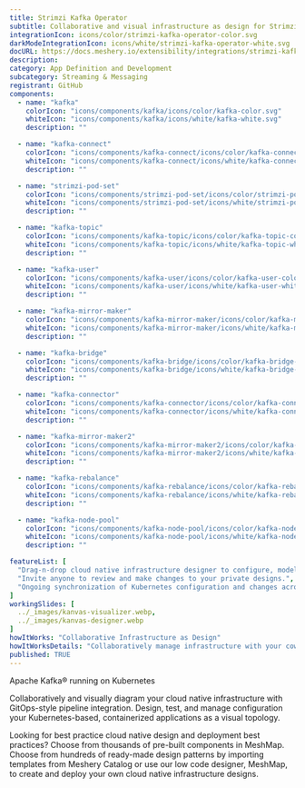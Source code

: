---
title: Strimzi Kafka Operator
subtitle: Collaborative and visual infrastructure as design for Strimzi Kafka Operator
integrationIcon: icons/color/strimzi-kafka-operator-color.svg
darkModeIntegrationIcon: icons/white/strimzi-kafka-operator-white.svg
docURL: https://docs.meshery.io/extensibility/integrations/strimzi-kafka-operator
description: 
category: App Definition and Development
subcategory: Streaming & Messaging
registrant: GitHub
components:
  - name: "kafka"
    colorIcon: "icons/components/kafka/icons/color/kafka-color.svg"
    whiteIcon: "icons/components/kafka/icons/white/kafka-white.svg"
    description: ""

  - name: "kafka-connect"
    colorIcon: "icons/components/kafka-connect/icons/color/kafka-connect-color.svg"
    whiteIcon: "icons/components/kafka-connect/icons/white/kafka-connect-white.svg"
    description: ""

  - name: "strimzi-pod-set"
    colorIcon: "icons/components/strimzi-pod-set/icons/color/strimzi-pod-set-color.svg"
    whiteIcon: "icons/components/strimzi-pod-set/icons/white/strimzi-pod-set-white.svg"
    description: ""

  - name: "kafka-topic"
    colorIcon: "icons/components/kafka-topic/icons/color/kafka-topic-color.svg"
    whiteIcon: "icons/components/kafka-topic/icons/white/kafka-topic-white.svg"
    description: ""

  - name: "kafka-user"
    colorIcon: "icons/components/kafka-user/icons/color/kafka-user-color.svg"
    whiteIcon: "icons/components/kafka-user/icons/white/kafka-user-white.svg"
    description: ""

  - name: "kafka-mirror-maker"
    colorIcon: "icons/components/kafka-mirror-maker/icons/color/kafka-mirror-maker-color.svg"
    whiteIcon: "icons/components/kafka-mirror-maker/icons/white/kafka-mirror-maker-white.svg"
    description: ""

  - name: "kafka-bridge"
    colorIcon: "icons/components/kafka-bridge/icons/color/kafka-bridge-color.svg"
    whiteIcon: "icons/components/kafka-bridge/icons/white/kafka-bridge-white.svg"
    description: ""

  - name: "kafka-connector"
    colorIcon: "icons/components/kafka-connector/icons/color/kafka-connector-color.svg"
    whiteIcon: "icons/components/kafka-connector/icons/white/kafka-connector-white.svg"
    description: ""

  - name: "kafka-mirror-maker2"
    colorIcon: "icons/components/kafka-mirror-maker2/icons/color/kafka-mirror-maker2-color.svg"
    whiteIcon: "icons/components/kafka-mirror-maker2/icons/white/kafka-mirror-maker2-white.svg"
    description: ""

  - name: "kafka-rebalance"
    colorIcon: "icons/components/kafka-rebalance/icons/color/kafka-rebalance-color.svg"
    whiteIcon: "icons/components/kafka-rebalance/icons/white/kafka-rebalance-white.svg"
    description: ""

  - name: "kafka-node-pool"
    colorIcon: "icons/components/kafka-node-pool/icons/color/kafka-node-pool-color.svg"
    whiteIcon: "icons/components/kafka-node-pool/icons/white/kafka-node-pool-white.svg"
    description: ""

featureList: [
  "Drag-n-drop cloud native infrastructure designer to configure, model, and deploy your workloads.",
  "Invite anyone to review and make changes to your private designs.",
  "Ongoing synchronization of Kubernetes configuration and changes across any number of clusters."
]
workingSlides: [
  ../_images/kanvas-visualizer.webp,
  ../_images/kanvas-designer.webp
]
howItWorks: "Collaborative Infrastructure as Design"
howItWorksDetails: "Collaboratively manage infrastructure with your coworkers synchronously sharing the same designs."
published: TRUE
---
<p>
Apache Kafka® running on Kubernetes
</p>
<p>
    Collaboratively and visually diagram your cloud native infrastructure with GitOps-style pipeline integration. Design, test, and manage configuration your Kubernetes-based, containerized applications as a visual topology.
</p>
<p>
    Looking for best practice cloud native design and deployment best practices? Choose from thousands of pre-built components in MeshMap. Choose from hundreds of ready-made design patterns by importing templates from Meshery Catalog or use our low code designer, MeshMap, to create and deploy your own cloud native infrastructure designs.
</p>
